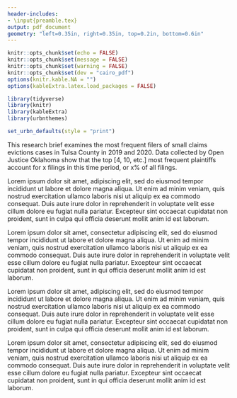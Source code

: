 ```yaml
---
header-includes:
- \input{preamble.tex}
output: pdf_document
geometry: "left=0.35in, right=0.35in, top=0.2in, bottom=0.6in"
---
```

\raggedright
```r
knitr::opts_chunk$set(echo = FALSE)
knitr::opts_chunk$set(message = FALSE)
knitr::opts_chunk$set(warning = FALSE)
knitr::opts_chunk$set(dev = "cairo_pdf")
options(knitr.kable.NA = "")
options(kableExtra.latex.load_packages = FALSE)

library(tidyverse)
library(knitr)
library(kableExtra)
library(urbnthemes)

set_urbn_defaults(style = "print")
```

\begin{tcolorbox}[grow to left by=.35in, enlarge top by=-0.2in, boxrule=0pt, arc=0pt, colback=black, width=\paperwidth]

\vspace{10mm}\hspace{0.17in}
\ojologo

\begin{ojomainheader}
\ojotitle{\color{white}~~Title of a Simple Factsheet Template} \vspace{2mm}
\ojosubtitle{\color{white}~~Analysis by Open Justice Oklahoma Director}
\ojosubtitle{\color{white}~~Ryan Gentzler / rgentzler@okpolicy.org}
\end{ojomainheader} \vspace{6mm}

\end{tcolorbox}
 \vspace{3mm}

This research brief examines the most frequent filers of small claims evictions cases in Tulsa County in 2019 and 2020. Data collected by Open Justice Oklahoma show that the top [4, 10, etc.] most frequent plaintiffs account for x filings in this time period, or x% of all filings.

\ojoheading{~Heading}

Lorem ipsum dolor sit amet, adipiscing elit, sed do eiusmod tempor incididunt ut labore et dolore magna aliqua. Ut enim ad minim veniam, quis nostrud exercitation ullamco laboris nisi ut aliquip ex ea commodo consequat. Duis aute irure dolor in reprehenderit in voluptate velit esse cillum dolore eu fugiat nulla pariatur. Excepteur sint occaecat cupidatat non proident, sunt in culpa qui officia deserunt mollit anim id est laborum.

Lorem ipsum dolor sit amet, consectetur adipiscing elit, sed do eiusmod tempor incididunt ut labore et dolore magna aliqua. Ut enim ad minim veniam, quis nostrud exercitation ullamco laboris nisi ut aliquip ex ea commodo consequat. Duis aute irure dolor in reprehenderit in voluptate velit esse cillum dolore eu fugiat nulla pariatur. Excepteur sint occaecat cupidatat non proident, sunt in qui officia deserunt mollit anim id est laborum.

\footer{}

\newpage{}

\begin{tcolorbox}[grow to left by=.35in, enlarge top by=-0.2in, boxrule=0pt, arc=0pt, colback=black, width=\paperwidth]

\vspace{10mm}\hspace{0.17in}\begin{ojomainheader}
\ojotitle{\color{white}~~Title of a Simple Factsheet Template} \vspace{2mm}
\end{ojomainheader} \vspace{6mm}

\end{tcolorbox}
\vspace{3mm}

\ojoheading{~Heading page 2}

Lorem ipsum dolor sit amet, adipiscing elit, sed do eiusmod tempor incididunt ut labore et dolore magna aliqua. Ut enim ad minim veniam, quis nostrud exercitation ullamco laboris nisi ut aliquip ex ea commodo consequat. Duis aute irure dolor in reprehenderit in voluptate velit esse cillum dolore eu fugiat nulla pariatur. Excepteur sint occaecat cupidatat non proident, sunt in culpa qui officia deserunt mollit anim id est laborum.

Lorem ipsum dolor sit amet, consectetur adipiscing elit, sed do eiusmod tempor incididunt ut labore et dolore magna aliqua. Ut enim ad minim veniam, quis nostrud exercitation ullamco laboris nisi ut aliquip ex ea commodo consequat. Duis aute irure dolor in reprehenderit in voluptate velit esse cillum dolore eu fugiat nulla pariatur. Excepteur sint occaecat cupidatat non proident, sunt in qui officia deserunt mollit anim id est laborum.

\footer{}

